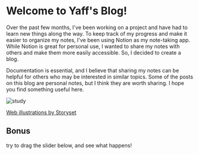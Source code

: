 # Welcome to Yaff's Blog!

Over the past few months, I've been working on a project and have had to learn new things along the way. To keep track of my progress and make it easier to organize my notes, I've been using Notion as my note-taking app. While Notion is great for personal use, I wanted to share my notes with others and make them more easily accessible. So, I decided to create a blog.

Documentation is essential, and I believe that sharing my notes can be helpful for others who may be interested in similar topics. Some of the posts on this blog are personal notes, but I think they are worth sharing. I hope you find something useful here.

![study](https://res.cloudinary.com/dbttnhxef/image/upload/v1679540775/JavaScript_frameworks-amico_iz6nns.png)

<a href="https://storyset.com/web">Web illustrations by Storyset</a>

## Bonus

try to drag the slider below, and see what happens!


<div className="text-center">
  <Sliders />
</div>
